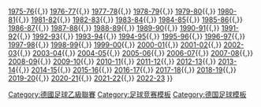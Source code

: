 {{Navbox
|name = 德乙赛季
|title = [[德國足球乙級聯賽|德國足球乙級聯賽歷屆賽季]]
| state = {{{state|autocollapse}}}
|list1 = [[1974年至1975年德國足球乙級聯賽|1974-75]]{{,}} [[1975年至1976年德國足球乙級聯賽|1975-76]]{{,}} [[1976年至1977年德國足球乙級聯賽|1976-77]]{{,}} [[1977年至1978年德國足球乙級聯賽|1977-78]]{{,}} [[1978年至1979年德國足球乙級聯賽|1978-79]]{{,}} [[1979年至1980年德國足球乙級聯賽|1979-80]]{{,}} [[1980年至1981年德國足球乙級聯賽|1980-81]]{{,}} [[1981年至1982年德國足球乙級聯賽|1981-82]]{{,}} [[1982年至1983年德國足球乙級聯賽|1982-83]]{{,}} [[1983年至1984年德國足球乙級聯賽|1983-84]]{{,}} [[1984年至1985年德國足球乙級聯賽|1984-85]]{{,}} [[1985年至1986年德國足球乙級聯賽|1985-86]]{{,}} [[1986年至1987年德國足球乙級聯賽|1986-87]]{{,}} [[1987年至1988年德國足球乙級聯賽|1987-88]]{{,}} [[1988年至1989年德國足球乙級聯賽|1988-89]]{{,}} [[1989年至1990年德國足球乙級聯賽|1989-90]]{{,}} [[1990年至1991年德國足球乙級聯賽|1990-91]]{{,}} [[1991年至1992年德國足球乙級聯賽|1991-92]]{{,}} [[1992年至1993年德國足球乙級聯賽|1992-93]]{{,}} [[1993年至1994年德國足球乙級聯賽|1993-94]]{{,}} [[1994年至1995年德國足球乙級聯賽|1994-95]]{{,}} [[1995年至1996年德國足球乙級聯賽|1995-96]]{{,}} [[1996年至1997年德國足球乙級聯賽|1996-97]]{{,}} [[1997年至1998年德國足球乙級聯賽|1997-98]]{{,}} [[1998年至1999年德國足球乙級聯賽|1998-99]]{{,}} [[1999年至2000年德國足球乙級聯賽|1999-00]]{{,}} [[2000年至2001年德國足球乙級聯賽|2000-01]]{{,}} [[2001年至2002年德國足球乙級聯賽|2001-02]]{{,}} [[2002年至2003年德國足球乙級聯賽|2002-03]]{{,}} [[2003年至2004年德國足球乙級聯賽|2003-04]]{{,}} [[2004年至2005年德國足球乙級聯賽|2004-05]]{{,}} [[2005年至2006年德國足球乙級聯賽|2005-06]]{{,}} [[2006年至2007年德國足球乙級聯賽|2006-07]]{{,}} [[2007年至2008年德國足球乙級聯賽|2007-08]]{{,}} [[2008年至2009年德國足球乙級聯賽|2008-09]]{{,}} [[2009年至2010年德國足球乙級聯賽|2009-10]]{{,}} [[2010年至2011年德國足球乙級聯賽|2010-11]]{{,}} [[2011年至2012年德國足球乙級聯賽|2011-12]]{{,}} [[2012年至2013年德國足球乙級聯賽|2012-13]]{{,}} [[2013年至2014年德國足球乙級聯賽|2013-14]]{{,}} [[2014年至2015年德國足球乙級聯賽|2014-15]]{{,}} [[2015年至2016年德国足球乙级联赛|2015-16]]{{,}} [[2016年至2017年德国足球乙级联赛|2016-17]]{{,}} [[2017年至2018年德国足球乙级联赛|2017-18]]{{,}} [[2018年至2019年德国足球乙级联赛|2018-19]]{{,}} [[2019年至2020年德国足球乙级联赛|2019-20]]{{,}} [[2020年至2021年德国足球乙级联赛|2020-21]]{{,}} [[2021年至2022年德国足球乙级联赛|2021-22]]{{,}} [[2022年至2023年德国足球乙级联赛|2022-23]]
}}<noinclude>
{{collapsible option}}

[[Category:德國足球乙級聯賽]]
[[Category:足球竞赛模板]]
[[Category:德国足球模板]]

</noinclude>